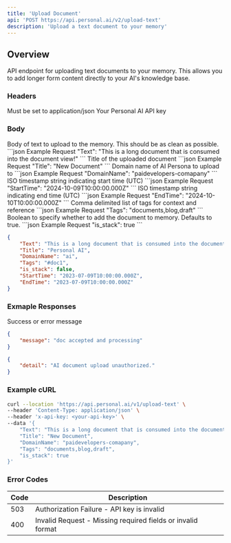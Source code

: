 ```yaml
---
title: 'Upload Document'
api: 'POST https://api.personal.ai/v2/upload-text'
description: 'Upload a text document to your memory'
---
```


## Overview

API endpoint for uploading text documents to your memory. This allows you to add longer form content directly to your AI's knowledge base.


### Headers

<ParamField header="Content-Type" type="string" required>
  Must be set to application/json
</ParamField>

<ParamField header="x-api-key" type="string" required>
  Your Personal AI API key
</ParamField>


### Body

<ParamField body="Text" type="string" required>
  Body of text to upload to the memory. This should be as clean as possible.
    ```json Example Request
"Text": "This is a long document that is consumed into the document view!"
```
</ParamField>

<ParamField body="Title" type="string" optional>
  Title of the uploaded document
  ```json Example Request
"Title": "New Document"
```
</ParamField>

<ParamField body="DomainName" type="string" required>
  Domain name of AI Persona to upload to
  ```json Example Request
"DomainName": "paidevelopers-comapany"
```
</ParamField>

<ParamField body="StartTime" type="string" optional>
  ISO timestamp string indicating start time (UTC)
  ```json Example Request
"StartTime": "2024-10-09T10:00:00.000Z"
```
</ParamField>

<ParamField body="EndTime" type="string" optional>
  ISO timestamp string indicating end time (UTC)
  ```json Example Request
"EndTime": "2024-10-10T10:00:00.000Z"
```
</ParamField>

<ParamField body="Tags" type="string" optional>
  Comma delimited list of tags for context and reference
  ```json Example Request
"Tags": "documents,blog,draft"
```
</ParamField>

<ParamField body="is_stack" type="boolean" optional>
  Boolean to specify whether to add the document to memory. Defaults to true.
  ```json Example Request
"is_stack": true
```
</ParamField>

```json Example
{
    "Text": "This is a long document that is consumed into the document view.",
    "Title": "Personal AI",
    "DomainName": "ai",
    "Tags": "#doc1",
    "is_stack": false,
    "StartTime": "2023-07-09T10:00:00.000Z",
    "EndTime": "2023-07-09T10:00:00.000Z"
}
```

### Exmaple Responses

<ResponseField name="message" type="string">
  Success or error message
</ResponseField>

```json Example Success Response
{
    "message": "doc accepted and processing"
}
```

```json Example Error Response
{
    "detail": "AI document upload unauthorized."
}
```

### Example cURL

```bash cURL
curl --location 'https://api.personal.ai/v1/upload-text' \
--header 'Content-Type: application/json' \
--header 'x-api-key: <your-api-key>' \
--data '{
    "Text": "This is a long document that is consumed into the document view.",
    "Title": "New Document",
    "DomainName": "paidevelopers-comapany",
    "Tags": "documents,blog,draft",
    "is_stack": true
}'
```

### Error Codes

| Code | Description |
| --- | --- |
| 503 | Authorization Failure - API key is invalid |
| 400 | Invalid Request - Missing required fields or invalid format |
